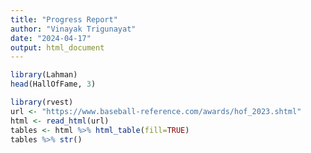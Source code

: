 ```yaml
---
title: "Progress Report"
author: "Vinayak Trigunayat"
date: "2024-04-17"
output: html_document
---
```


```r

library(Lahman)
head(HallOfFame, 3)
```
```r
library(rvest)
url <- "https://www.baseball-reference.com/awards/hof_2023.shtml"
html <- read_html(url)
tables <- html %>% html_table(fill=TRUE)
tables %>% str()
```

